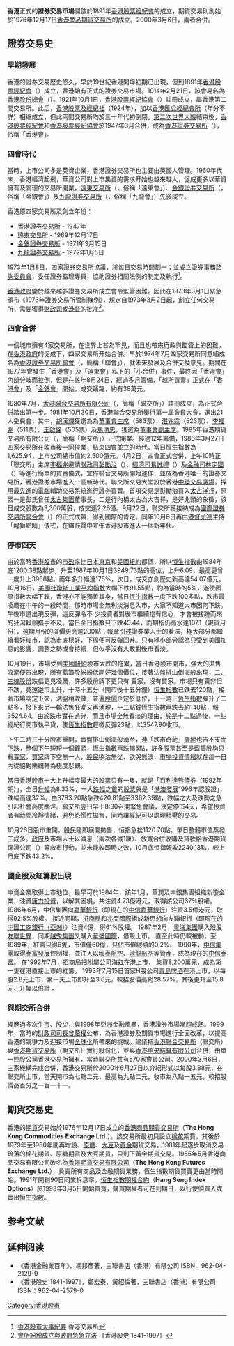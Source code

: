 {{香港經濟}}
'''香港'''正式的'''證券交易市場'''開啟於1891年[[香港股票經紀會|香港股票經紀會]]的成立，期貨交易則創始於1976年12月17日[[香港商品期貨交易所|香港商品期貨交易所]]的成立。2000年3月6日，兩者合併。

==證券交易史==
===早期發展===
香港的證券交易歷史悠久，早於19世紀香港開埠初期已出現，但到1891年[[香港股票經紀會|香港股票經紀會]]（{{lang|en|The Stockbrokers' Association of Hong Kong}}）成立，香港始有正式的證券交易市場。1914年2月21日，該會易名為[[香港股份總會|香港股份總會]]（{{lang|en|Hong Kong Stock Exchange}}）。1921年10月1日，[[香港股票經紀協會|香港股票經紀協會]]（{{lang|en|Hong Kong Sharebrokers' Association}}）註冊成立，屬香港第二間交易所。此后，[[香港股票及經紀社|香港股票及經紀社]]（1924年），加以[[香港匯兌經紀會所|香港匯兌經紀會所]]（年分不詳）相继成立，但此兩間交易所均於三十年代初倒閉。[[第二次世界大戰|第二次世界大戰]]結束後，[[香港股票經紀會|香港股票經紀會]]和[[香港股票經紀協會|香港股票經紀協會]]於1947年3月合併，成為[[香港證券交易所|香港證券交易所]]（{{lang|en|Hong Kong Stock Exchange Limited}}），俗稱「香港會」。

===四會時代===
當時，上市公司多是英資企業，香港證券交易所也主要由英國人管理。1960年代末，香港經濟起飛，華資公司對上市集資的需求开始也越來越大，促成更多以華資擁有及管理的交易所開業，[[遠東交易所|遠東交易所]]（{{lang|en|The Far East Exchange Limited}}，俗稱「遠東會」）、[[金銀證券交易所|金銀證券交易所]]（{{lang|en|The Kam Ngan Stock Exchange Limited}}，俗稱「金銀會」）及[[九龍證券交易所|九龍證券交易所]]（{{lang|en|The Kowloon Stock Exchange Limited}}，俗稱「九龍會」）先後成立。

香港原四家交易所及創立年份：
*[[香港證券交易所|香港證券交易所]] - 1947年
*[[遠東交易所|遠東交易所]] - 1969年12月17日
*[[金銀證券交易所|金銀證券交易所]] - 1971年3月15日
*[[九龍證券交易所|九龍證券交易所]] - 1972年1月5日

1973年1月8日，四家證券交易所協議，將每日交易時間劃一；並成立[[證券事務諮詢委員會|證券事務諮詢委員會]]，委任證券監理專員，協助證券相關法例的制定及執行<ref>[https://www.hkex.com.hk/chi/stat/statrpt/factbook/documents/28.pdf 香港股市大事紀要] {{webarchive|url=https://web.archive.org/web/20160304104445/https://www.hkex.com.hk/chi/stat/statrpt/factbook/documents/28.pdf |date=2016-03-04 }} 香港交易所</ref>。

[[香港政府|香港政府]]鑒於越來越多證券交易所成立會令監管困難，因此在1973年3月1日緊急頒布《1973年證券交易所管制條例》，規定自1973年3月2日起，創立任何交易所，需要獲得[[財政司|財政司]]或[[港督|港督]]的批准<ref name="hist2">[http://data.book.hexun.com.tw/chapter-17452-1-8.shtml 會所紛紛成立與政府急急立法] {{Wayback|url=http://data.book.hexun.com.tw/chapter-17452-1-8.shtml |date=20141021155626 }} 《香港股史 1841-1997》</ref>。

=== 四會合併 ===
一個城市擁有4家交易所，在世界上甚為罕見，而且也帶來行政與監管上的困難。在[[香港政府|香港政府]]的促成下，四家交易所开始合併。早於1974年7月四家交易所同意組成名為[[香港證券交易所聯會|香港證券交易所聯會]]（{{lang|en|The Hong Kong Federation of Stock Exchanges}}，簡稱「聯會」），就未來發展及合併交換意見。期間在1977年曾發生「香港會」及「遠東會」私下的「小合併」事件，最終因「香港會」內部分岐而拉倒，但是在該年8月24日，經過多月籌備，「越所買賣」正式在「[[香港會|香港會]]」及「[[金銀會|金銀會]]」開始，成交踴躍，約有38萬元。

1980年7月，[[香港聯合交易所有限公司|香港聯合交易所有限公司]]（{{lang|en|The Stock Exchange of Hong Kong Limited}}，簡稱「聯交所」）註冊成立，為正式合併踏出第一步。1981年10月30日，香港聯合交易所舉行第一屆會員大會，選出21人委員會，其中，[[胡漢輝|胡漢輝]]獲選為為[[董事長|董事會主席]]（583票），[[湛兆霖|湛兆霖]]（523票）、[[李福兆|李福兆]]（511票）、[[王啟銘|王啟銘]]（505票）及[[馬清忠|馬清忠]]，獲選為[[副董事長|董事會副主席]]。1985年香港期貨交易所有限公司（{{lang|en|The Futures Exchange of Hong Kong Limited}}，簡稱「期交所」）正式開業。經過12年籌備，1986年3月27日四家交易所在收市後一同停業，結束四會並立的時代，當日[[恒生指數|恒生指數]]為1,625.94，上市公司總市值約2,500億元。4月2日，四會正式合併，上午10時正「聯交所」主席[[李福兆|李福兆]]邀請[[財政司|財政司]][[彭勵治|彭勵治]]（{{lang|en|J. Bremridge}}）、[[經濟司|經濟司]][[易誠禮|易誠禮]]（{{lang|en|J.F. Yaxley}}）及[[金融司|金融司]][[林定國_(香港政府官員)|林定國]]（{{lang|en|D.A.C. Nendick}}）等進行簡單的買賣儀式，宣佈聯合交易所開始運作，並成為香港唯一的證券交易所，香港證券市場進入一個新時代。聯交所交易大堂設於香港[[中環|中環]][[交易廣場|交易廣場]]，採用最[[先進|先進]]的[[電腦|電腦]]輔助交易系統進行證券買賣。首項交易是彭勵治買入[[太古洋行|太古洋行]]，原因一是彭氏曾任[[太古集團|太古集團]]董事長，二是行內稱太古為大吉祥，是好兆頭的象徵，該日成交股數為3,300萬股，成交達2.26億。9月22日，聯交所獲接納成為[[國際證券交易所聯合會|國際證券交易所聯合會]]（{{lang|fr|Federation Internationale des Bourses de Valeurs}}）的正式成員，得到國際的肯定。同年10月6日再由[[港督|港督]][[尤德|尤德]]主持「醒獅點睛」儀式，在鑼鼓聲中宣佈香港股市進入一個新年代。

=== 停市四天 ===
由於當時[[香港股市|香港股市]]的[[市盈率|市盈率]]比[[日本|日本]][[東京|東京]]和[[美國|美國]][[紐約|紐約]]都低，所以[[恒生指數|恒生指數]]由1984年底1200.38點起步，升至1987年10月1日3949.73點的高位，上升6.09，最高更曾一度升上3968點。兩年多升幅達175%，次日，成交亦創歷史新高達54.07億元。10月16日，[[美國|美國]][[杜瓊斯工業平均指數|杜瓊斯工業平均指數]]大幅下跌91.55點，約為當時的5%，遂使國際指數大幅下跌，香港亦不能獨善其身，當日[[恆生指數|恆生指數]]一度下跌100多點，跌市最凌厲在中午的一段時間，那時市場全無利淡消息入市，大家不知道大市因何下跌。午後市道出現反彈，這反彈令不
少投資者對後市繼續抱有信心，才會被接踵而來的狂瀉殺個措手不及。當日全日指數只下跌45.44，而期指仍高水達107.1（現貨月份），遠期月份的溢價更高逾200點；報章引述證券業人士的看法，極大部分都繼續看好後市，認為市底穩好，下周便可反彈回升。只有極小部分認為只受到美國加息的影響，調整之勢或會持繽，但似乎沒有人敢對後市看淡。

10月19日，市場受到[[美國|美國]][[紐約|紐約]]股市大跌的拖累，當日香港股市開市，強大的拋售浪潮便告出現，所有藍籌股紛紛低開好幾個價位，接著沽盤排山倒海般出現，[[二、三線股份|二、三線股份]]跌幅更見凌厲，許多股份牌下更只有
賣家，沒有買家。市場只有賣非但不跌，竟還逆市上升，十時十五分（開市後十五分鐘）[[恆生指數|恆生指數]]已跌去120點，接著市場喘定下來，沽盤稍收斂，普遍[[股價|股價]]企定於低位，十一時正[[恆生指數|恆生指數]]彈升了二點多，接下來另一輪沽售狂潮又再湧現，十二點鐘[[恆生指數|恆生指數]]再跌去約140點，報3524.64。由於跌市實在過分，而且市場全無看淡的理由，於是十二點過後，一些經紀行開市執平貨，使[[恆生指數|恆生指數]]輕微反彈23點，以3547.90收市。

下午二時三十分股市重開，賣盤排山倒海般湧至，連「跌市奇葩」[[置地|置地]]也告不支而下跌，整個下午短短一個鐘頭，恆生指數再跌185點，許多股票甚至是[[藍籌股|藍籌股]]均只有[[賣家|賣家]]，[[買家|買家]]牌下空無一人，[[股民|股民]]欲沽無從、欲哭無淚，[[市場|市場]][[投資|投資]][[情緒|情緒]]就在這一日內從絕對樂觀轉為極度悲觀。

當日[[香港股市|香港股市]]十大上升幅度最大的[[股票|股票]]只有一隻，就是「[[百利達|百利達]][[熊|熊]][[債券|債券]]（1992年期）」，全日[[升幅|升幅]]為8.33%，十大[[跌幅|跌幅]]之[[首|首]]的[[股票|股票]]就是「[[港澳發展|港澳發展]]1996年認股證」，跌幅高達32%。由3783.20點急跌420.81點至3362.39點，跌幅之大及跌勢之急引起社會高度關注。聯交所翌日早上8:30召開緊急會議，決定停市4天，希望投資者有時間冷靜情緒，避免恐慌性拋售，同時讓經紀可以處理積壓的交易。

10月26日股市重開，股民隨即展開拋售，恒指急挫1120.70點，單日整體市值蒸發三成多。[[香港政府|政府]]及市場人士以減息（兩次各減1厘）、放寬合併收購及貸款給香港期貨保證公司（{{lang|en|Hong Kong Futures Guarantee Corporation Limited}}）等救市行動，並未能收即時之效，10月底恒指報收2240.13點，較上月底下跌43.2%。

===國企股及紅籌股出現===
中資企業取得上市地位，最早可於1984年，該年1月，華潤及中銀集團組織新瓊企業，注資[[康力投資|康力投資]]，以解其困境，共注資4.73億港元，取得該公司67%股權。
1986年6月，中信集團向[[嘉華銀行|嘉華銀行]]（即現在的[[中信嘉華銀行|中信嘉華銀行]]）注資3.5億港元，取得92.5%股權。
接近同期，[[招商局|招商局]]和[[兆亞國際|兆亞國際]]組成新思想向友聯銀行（即現在的[[中國工商銀行（亞洲）|中國工商銀行（亞洲）]]）注資4億，得61%股權。
1987年2月，[[粵海集團|粵海集團]]購入殼股[[友聯世界|友聯世界]]，同期[[越秀集團|越秀集團]]又購入[[華盛國際|華盛國際]]，借殼上市。
直至此時仍較被動，至1989年，紅籌只得6隻，市值僅60億，只佔市值總額的0.2%。
1990年，[[中国中信集团|中信集團]]取得[[泰富發展|泰富發展]]控制權，並注入以[[國泰航空|國泰航空]]、[[港龍航空|港龍航空]]等資產，成為現在的[[中信泰富|中信泰富]]。
在1992年7月，招商局把附屬公司[[海虹|海虹]]在港上市，
集資8,200萬元，成為第一隻在港直接上市的紅籌。
1993年7月15日首家H股公司[[青島啤酒|青島啤酒]]在港上市，以每股2.8元上市，第一天上市即升至3.6元，較招股價高約28.57%，其後更升至15.8元，升幅以倍計 。

===與期交所合併===
經歷過多次[[牛市|牛市]]、[[股災|股災]]，與1998年[[亞洲金融風暴|亞洲金融風暴]]，香港證券市場漸趨成熟。1999年，當時的[[財政司司長|財政司司長]][[曾蔭權|曾蔭權]]公布，為香港證券及期貨市場進行全面改革，以提高香港的競爭力及迎接市場[[全球化|全球化]]所帶來的挑戰。建議把[[香港聯合交易所|香港聯合交易所]]（聯交所）與[[香港期貨交易所|香港期貨交易所]]（期交所）實行股份化，並與[[香港中央結算有限公司|香港中央結算有限公司]]合併，由單一控股公司香港交易所擁有，當時聯交所共有570家會員公司。2000年3月6日，三家機構完成合併，香港交易所於2000年6月27日以介紹形式以每股3.88元，在聯交所上市，當天開市為七點二元，最高為九點二元，收市為八點一五元，較招股價高百分之一百一十一。

==期貨交易史==
香港的[[期貨|期貨]]交易始於1976年12月17日成立的[[香港商品期貨交易所|香港商品期貨交易所]]（'''The Hong Kong Commodities Exchange Ltd.'''）。該交易所最初只設立[[棉花|棉花]]期貨，其後於1979年至1980年間再增設、[[原糖|原糖]]、[[大豆|大豆]]及[[黃金|黃金]]期貨交易。1981年起逐步取消交易疏落的棉花期貨、原糖期貨及大豆期貨，只剰下黃金期貨交易。1985年5月香港商品交易有限公司改名為[[香港期貨交易有限公司|香港期貨交易有限公司]]（'''The Hong Kong Futures Exchange Ltd.'''），負責所有商品及金融期貨業務，恆生指數期貨買賣更由當時開始。1991年開創90日同業拆息率。[[恒生指數期權合約|恒生指數期權合約]]（'''Hang Seng Index Options'''）於1993年3月5日開始買賣，購買期權者可在到期日，以行使價買入或賣出[[恒生指數|恒生指數]]。

==参考文献==
{{Reflist|30em}}

==延伸阅读==
* 《香港金融業百年》，馮邦彥著，三聯書店（香港）有限公司 ISBN：962-04-2129-9
* 《香港股史 1841-1997》，鄭宏泰、黃紹倫著，三聯書店（香港）有限公司 ISBN：962-04-2579-0

[[Category:香港股市|Category:香港股市]]